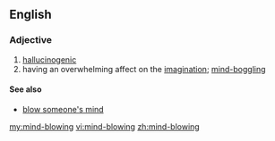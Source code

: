 ==English==

===Adjective===
{{en-adj|head=[[mind]]-[[blowing]]}}

# [[hallucinogenic]]
# having an overwhelming affect on the [[imagination]]; [[mind-boggling]]

====See also====
* [[blow someone's mind]]

[[my:mind-blowing]]
[[vi:mind-blowing]]
[[zh:mind-blowing]]